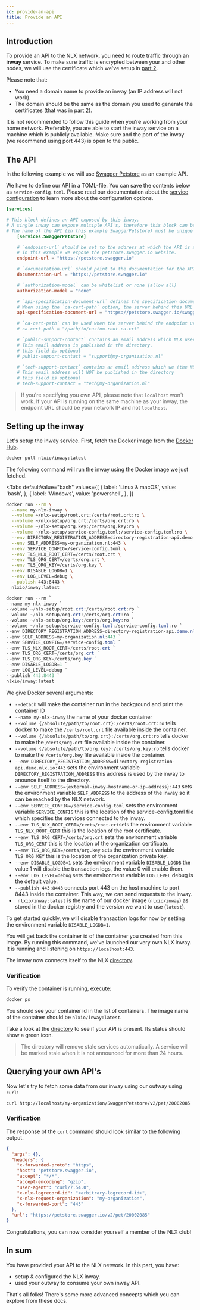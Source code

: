 ```yaml
---
id: provide-an-api
title: Provide an API
---
```

## Introduction

To provide an API to the NLX network, you need to route traffic through an **inway** service.
To make sure traffic is encrypted between your and other nodes, we will use the certificate which we've setup in [part 2](./../retrieve-a-demo-certificate.md).

Please note that:

* You need a domain name to provide an inway (an IP address will not work).
* The domain should be the same as the domain you used to generate the certificates (that was in [part 2](./../retrieve-a-demo-certificate.md)).

It is not recommended to follow this guide when you're working from your home network.
Preferably, you are able to start the inway service on a machine which is publicly available. Make sure and the port of the inway (we recommend using port 443) is open to the public.

## The API

In the following example we will use [Swagger Petstore](https://petstore.swagger.io) as an example API.

We have to define our API in a TOML-file. You can save the contents below as `service-config.toml`. Please read our documentation about the [service configuration](../../reference-information/service-configuration.md) to learn more about the configuration options.

```toml
[services]

# This block defines an API exposed by this inway.
# A single inway can expose multiple API's, therefore this block can be added multiple times.
# The name of the API (in this example SwaggerPetstore) must be unique for each block.
    [services.SwaggerPetstore]

    # `endpoint-url` should be set to the address at which the API is available.
    # In this example we expose the petstore.swagger.io website.
    endpoint-url = "https://petstore.swagger.io"

    # `documentation-url` should point to the documentation for the API
    documentation-url = "https://petstore.swagger.io"

    # `authorization-model` can be whitelist or none (allow all)
    authorization-model = "none"

    # `api-specification-document-url` defines the specification document for the API.
    # When using the `ca-cert-path` option, the server behind this URL should provide a certificate signed by that root certificate.
    api-specification-document-url = "https://petstore.swagger.io/swagger.json"

    # `ca-cert-path` can be used when the server behind the endpoint url is providing a TLS certificate signed by a custom root certificate.
    # ca-cert-path = "/path/to/custom-root-ca.crt"

    # `public-support-contact` contains an email address which NLX users can contact if they need support using your API.
    # This email address is published in the directory.
    # this field is optional
    # public-support-contact = "support@my-organization.nl"

    # `tech-support-contact` contains an email address which we (the NLX organization) can contact if they have any questions about your API
    # This email address will NOT be published in the directory
    # this field is optional
    # tech-support-contact = "tech@my-organization.nl"
```

> If you're specifying you own API, please note that `localhost` won't work. If your API is running on the same machine as
your inway, the endpoint URL should be your network IP and not `localhost`.

## Setting up the inway

Let's setup the inway service. First, fetch the Docker image from the [Docker Hub](https://hub.docker.com/u/nlxio).

```bash
docker pull nlxio/inway:latest
```

The following command will run the inway using the Docker image we just fetched.


<Tabs
  defaultValue="bash"
  values={[
    { label: 'Linux & macOS', value: 'bash', },
    { label: 'Windows', value: 'powershell', },
  ]}
>
<TabItem value="bash">

```bash
docker run --rm \
  --name my-nlx-inway \
  --volume ~/nlx-setup/root.crt:/certs/root.crt:ro \
  --volume ~/nlx-setup/org.crt:/certs/org.crt:ro \
  --volume ~/nlx-setup/org.key:/certs/org.key:ro \
  --volume ~/nlx-setup/service-config.toml:/service-config.toml:ro \
  --env DIRECTORY_REGISTRATION_ADDRESS=directory-registration-api.demo.nlx.io:443 \
  --env SELF_ADDRESS=my-organization.nl:443 \
  --env SERVICE_CONFIG=/service-config.toml \
  --env TLS_NLX_ROOT_CERT=/certs/root.crt \
  --env TLS_ORG_CERT=/certs/org.crt \
  --env TLS_ORG_KEY=/certs/org.key \
  --env DISABLE_LOGDB=1 \
  --env LOG_LEVEL=debug \
  --publish 443:8443 \
  nlxio/inway:latest
```

</TabItem>
<TabItem value="powershell">

```powershell
docker run --rm `
--name my-nlx-inway `
--volume ~/nlx-setup/root.crt:/certs/root.crt:ro `
--volume ~/nlx-setup/org.crt:/certs/org.crt:ro `
--volume ~/nlx-setup/org.key:/certs/org.key:ro `
--volume ~/nlx-setup/service-config.toml:/service-config.toml:ro `
--env DIRECTORY_REGISTRATION_ADDRESS=directory-registration-api.demo.nlx.io:443 `
--env SELF_ADDRESS=my-organization.nl:443 `
--env SERVICE_CONFIG=/service-config.toml `
--env TLS_NLX_ROOT_CERT=/certs/root.crt `
--env TLS_ORG_CERT=/certs/org.crt `
--env TLS_ORG_KEY=/certs/org.key `
--env DISABLE_LOGDB=1 `
--env LOG_LEVEL=debug `
--publish 443:8443 `
nlxio/inway:latest
```

</TabItem>
</Tabs>

We give Docker several arguments:

- `--detach` will make the container run in the background and print the container ID
- `--name my-nlx-inway` the name of your docker container
- `--volume {/absolute/path/to/root.crt}:/certs/root.crt:ro` tells docker to make the `/certs/root.crt` file available inside the container.
- `--volume {/absolute/path/to/org.crt}:/certs/org.crt:ro` tells docker to make the `/certs/org.crt` file available inside the container.
- `--volume {/absolute/path/to/org.key}:/certs/org.key:ro` tells docker to make the `/certs/org.key` file available inside the container.
- `--env DIRECTORY_REGISTRATION_ADDRESS=directory-registration-api.demo.nlx.io:443` sets the environment variable `DIRECTORY_REGISTRATION_ADDRESS` this address is used by the inway to anounce itself to the directory.
- `--env SELF_ADDRESS={external-inway-hostname-or-ip-address}:443` sets the environment variable `SELF_ADDRESS` to the address of the inway so it can be reached by the NLX network.
- `--env SERVICE_CONFIG=/service-config.toml` sets the environment variable `SERVICE_CONFIG` this is the location of the service-config.toml file which specifies the services connected to the inway.
- `--env TLS_NLX_ROOT_CERT=/certs/root.crt`sets the environment variable `TLS_NLX_ROOT_CERT` this is the location of the root certificate.
- `--env TLS_ORG_CERT=/certs/org.crt` sets the environment variable `TLS_ORG_CERT` this is the location of the organization certificate.
- `--env TLS_ORG_KEY=/certs/org.key` sets the environment variable `TLS_ORG_KEY` this is the location of the organization private key.
- `--env DISABLE_LOGDB=1` sets the environment variable `DISABLE_LOGDB` the value 1 will disable the transaction logs, the value 0 will enable them.
- `--env LOG_LEVEL=debug` sets the environment variable `LOG_LEVEL` debug is the default value.
- `--publish 443:8443` connects port 443 on the host machine to port 8443 inside the container. This way, we can send requests to the inway.
- ` nlxio/inway:latest` is the name of our docker image (`nlxio/inway`) as stored in the docker registry and the version we want to use (`latest`).

To get started quickly, we will disable transaction logs for now by setting the environment variable `DISABLE_LOGDB=1`.

You will get back the container id of the container you created from this image.
By running this command, we've launched our very own NLX inway. It is running and listening on `https://localhost:443`.

The inway now connects itself to the NLX [directory](https://directory.nlx.io).

### Verification

To verify the container is running, execute:

```bash
docker ps
```

You should see your container id in the list of containers. The image name  of the container should be `nlxio/inway:latest`.

Take a look at the [directory](https://directory.nlx.io) to see if your API is present. Its status should show a green icon.

> The directory will remove stale services automatically. A service will be marked stale when it is not announced for more than 24 hours.

## Querying your own API's

Now let's try to fetch some data from our inway using our outway using `curl`:

```bash
curl http://localhost/my-organization/SwaggerPetstore/v2/pet/20002085
```

### Verification

The response of the `curl` command should look similar to the following output.

```json
{
  "args": {},
  "headers": {
    "x-forwarded-proto": "https",
    "host": "petstore.swagger.io",
    "accept": "*/*",
    "accept-encoding": "gzip",
    "user-agent": "curl/7.54.0",
    "x-nlx-logrecord-id": "<arbitrary-logrecord-id>",
    "x-nlx-request-organization": "my-organization",
    "x-forwarded-port": "443"
  },
  "url": "https://petstore.swagger.io/v2/pet/20002085"
}
```

Congratulations, you can now consider yourself a member of the NLX club!

## In sum

You have provided your API to the NLX network. In this part, you have:

- setup & configured the NLX inway.
- used your outway to consume your own inway API.

That's all folks! There's some more advanced concepts which you can explore from these docs.
